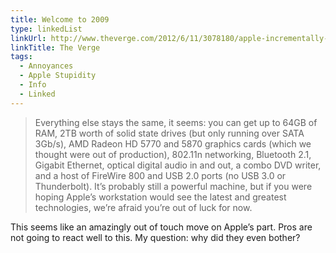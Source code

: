 ```yaml
---
title: Welcome to 2009
type: linkedList
linkUrl: http://www.theverge.com/2012/6/11/3078180/apple-incrementally-updates-mac-pro-desktop-for-2012
linkTitle: The Verge
tags:
  - Annoyances
  - Apple Stupidity
  - Info
  - Linked
---
```


> Everything else stays the same, it seems: you can get up to 64GB of RAM, 2TB worth of solid state drives (but only running over SATA 3Gb/s), AMD Radeon HD 5770 and 5870 graphics cards (which we thought were out of production), 802.11n networking, Bluetooth 2.1, Gigabit Ethernet, optical digital audio in and out, a combo DVD writer, and a host of FireWire 800 and USB 2.0 ports (no USB 3.0 or Thunderbolt). It’s probably still a powerful machine, but if you were hoping Apple’s workstation would see the latest and greatest technologies, we’re afraid you’re out of luck for now.

This seems like an amazingly out of touch move on Apple’s part. Pros are not going to react well to this. My question: why did they even bother?
